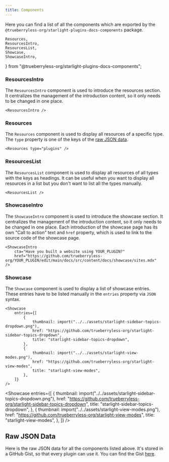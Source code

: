 ```yaml
---
title: Components
---
```


Here you can find a list of all the components which are exported by the `@trueberryless-org/starlight-plugins-docs-components` package.

    Resources,
    ResourcesIntro,
    ResourcesList,
    Showcase,
    ShowcaseIntro,
} from "@trueberryless-org/starlight-plugins-docs-components";


### ResourcesIntro

The `ResourcesIntro` component is used to introduce the resources section. It centralizes the management of the introduction content, so it only needs to be changed in one place.

```mdx
<ResourcesIntro />
```

<Preview>

<ResourcesIntro />

</Preview>

### Resources

The `Resources` component is used to display all resources of a specific type. The `type` property is one of the keys of the [raw JSON data](#raw-json-data).

```mdx
<Resources type="plugins" />
```

<Preview>

<Resources type="plugins" />

</Preview>

### ResourcesList

The `ResourcesList` component is used to display all resources of all types with the keys as headings. It can be useful when you want to display all resources in a list but you don't want to list all the types manually.

```mdx
<ResourcesList />
```

<Preview>

<ResourcesList />

</Preview>

### ShowcaseIntro

The `ShowcaseIntro` component is used to introduce the showcase section. It centralizes the management of the introduction content, so it only needs to be changed in one place. Each introduction of the showcase page has its own "Call to action" text and `href` property, which is used to link to the source code of the showcase page.

```mdx
<ShowcaseIntro
    cta="Have you built a website using YOUR_PLUGIN?"
    href="https://github.com/trueberryless-org/YOUR_PLUGIN/edit/main/docs/src/content/docs/showcase/sites.mdx"
/>
```

<Preview>

<ShowcaseIntro
    cta="Have you built a website using YOUR_PLUGIN?"
    href="https://github.com/trueberryless-org/YOUR_PLUGIN/edit/main/docs/src/content/docs/showcase/sites.mdx"
/>

</Preview>

### Showcase

The `Showcase` component is used to display a list of showcase entries. These entries have to be listed manually in the `entries` property via `JSON` syntax.

```mdx
<Showcase
    entries={[
        {
            thumbnail: import("../../assets/starlight-sidebar-topics-dropdown.png"),
            href: "https://github.com/trueberryless-org/starlight-sidebar-topics-dropdown",
            title: "starlight-sidebar-topics-dropdown",
        },
        {
            thumbnail: import("../../assets/starlight-view-modes.png"),
            href: "https://github.com/trueberryless-org/starlight-view-modes",
            title: "starlight-view-modes",
        },
    ]}
/>
```

<Preview>

<Showcase
    entries={[
        {
            thumbnail: import("../../assets/starlight-sidebar-topics-dropdown.png"),
            href: "https://github.com/trueberryless-org/starlight-sidebar-topics-dropdown",
            title: "starlight-sidebar-topics-dropdown",
        },
        {
            thumbnail: import("../../assets/starlight-view-modes.png"),
            href: "https://github.com/trueberryless-org/starlight-view-modes",
            title: "starlight-view-modes",
        },
    ]}
/>

</Preview>

## Raw JSON Data


Here is the raw JSON data for all the components listed above. It's stored in a GitHub Gist, so that every plugin can use it. You can find the Gist [here](https://gist.github.com/trueberryless/7ed4110d6f4cf4d2517d98dfcc035705).

<RawJsonCode />
